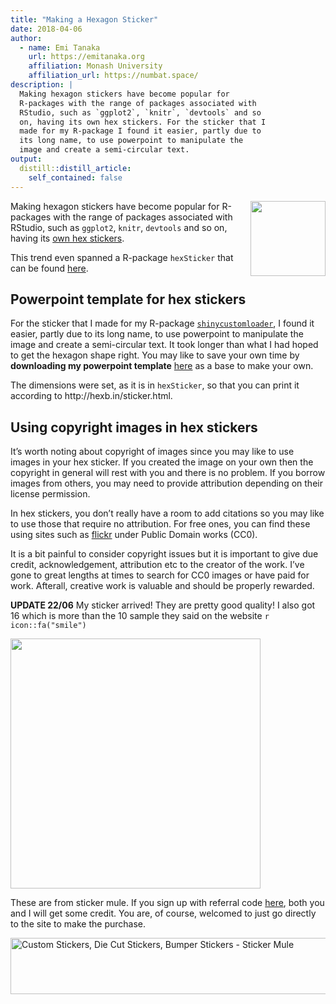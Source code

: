 ```yaml
---
title: "Making a Hexagon Sticker"
date: 2018-04-06
author:
  - name: Emi Tanaka
    url: https://emitanaka.org
    affiliation: Monash University
    affiliation_url: https://numbat.space/
description: |
  Making hexagon stickers have become popular for
  R-packages with the range of packages associated with
  RStudio, such as `ggplot2`, `knitr`, `devtools` and so
  on, having its own hex stickers. For the sticker that I
  made for my R-package I found it easier, partly due to
  its long name, to use powerpoint to manipulate the
  image and create a semi-circular text. 
output:
  distill::distill_article:
    self_contained: false
---
```


<img src="https://user-images.githubusercontent.com/7620319/38168572-71e4543e-3593-11e8-9487-9c6c484b896a.png" height="120px" style="width:120px!important" align="right" />
Making hexagon stickers have become popular for R-packages with the range of packages associated with RStudio, such as `ggplot2`, `knitr`, `devtools` and so on, having its [own hex stickers](https://www.rstudio.com/products/rpackages/).

This trend even spanned a R-package `hexSticker` that can be found [here](https://github.com/GuangchuangYu/hexSticker).

## Powerpoint template for hex stickers

For the sticker that I made for my R-package [`shinycustomloader`](https://github.com/emitanaka/shinycustomloader), I found it easier, partly due to its long name, to use powerpoint to manipulate the image and create a semi-circular text. It took longer than what I had hoped to get the hexagon shape right. You may like to save your own time by **downloading my powerpoint template** [here](hexsticker.pptx) as a base to make your own.

The dimensions were set, as it is in `hexSticker`, so that you can print it according to http://hexb.in/sticker.html.

## Using copyright images in hex stickers

It's worth noting about copyright of images since you may like to use images in your hex sticker. If you created the image on your own then the copyright in general will rest with you and there is no problem. If you borrow images from others, you may need to provide attribution depending on their license permission.

In hex stickers, you don't really have a room to add citations so you may like to use those that require no attribution. For free ones, you can find these using sites such as [flickr](https://www.flickr.com/creativecommons/) under Public Domain works (CC0).  

It is a bit painful to consider copyright issues but it is important to give due credit, acknowledgement, attribution etc to the creator of the work. I've gone to great lengths at times to search for CC0 images or have paid for work. Afterall, creative work is valuable and should be properly rewarded.

**UPDATE 22/06** My sticker arrived! They are pretty good quality! I also got 16 which is more than the 10 sample they said on the website `r icon::fa("smile")`

<img src="hexsticker.gif" width="400px"/>

These are from sticker mule. If you sign up with referral code [here](https://www.stickermule.com/au/unlock?ref_id=9651301701), both you and I will get some credit. You are, of course, welcomed to just go directly to the site to make the purchase.

<a href="https://www.stickermule.com/au/unlock?ref_id=9651301701&utm_content=728x90&utm_medium=embed&utm_source=invite" target="_blank"><img alt="Custom Stickers, Die Cut Stickers, Bumper Stickers - Sticker Mule" border="0" height="90" src="https://res.cloudinary.com/print-bear/image/upload/v1531752798/banners/stickermule-invite-friends-large.jpg" width="728" /></a>
